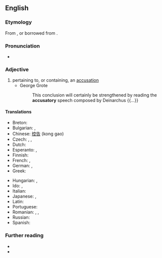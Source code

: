 ==English==

===Etymology===
From {{af|en|accuse|-atory}}, or borrowed from {{bor|en|la|accūsātōrius}}.

===Pronunciation===
* {{a|US}} {{IPA|/ə.ˈkju.zə.ˌtɔɹ.i/|lang=en}}

===Adjective===
{{en-adj}}

# pertaining to, or containing, an [[accusation]] {{defdate|from the early 17th c.}}
#* George Grote
#*: This conclusion will certainly be strengthened by reading the '''accusatory''' speech composed by Deinarchus {{...}}

====Translations====
{{trans-top|pertaining to, or containing, an accusation}}
* Breton: {{t|br|tamallus}}
* Bulgarian: {{t+|bg|обвинителен|m}}, {{t+|bg|обвиняващ}}
* Chinese: [[控告]] (kong gao)
* Czech: {{t|cs|žalující}}, {{t|cs|obviňující}}, {{t|cs|vyčítavý}}
* Dutch: {{t+|nl|beschuldigend}}
* Esperanto: {{t|eo|kulpiga}}, {{t|eo|akuza}}
* Finnish: {{t+|fi|syyttävä}}
* French: {{t+|fr|accusateur|m}}, {{t|fr|accusateuse|f}}
* German: {{t+|de|anklagend}}, {{t|de|anklägerisch}}
* Greek: {{t+|el|κατηγορητικός}}
{{trans-mid}}
* Hungarian: {{t+|hu|vádló}}, {{t|hu|vádoló}}
* Ido: {{t+check|io|akuzanta}}, {{t+check|io|akuzala}}
* Italian: {{t|it|accusatorio}}
* Japanese: {{t+|ja|非難|alt=非難の|tr=ひなんの, hinan no}}, {{t+|ja|批難|alt=批難の|tr=ひなんの, hinan no}}
* Latin: {{t|la|accūsātōrius}}
* Portuguese: {{t|pt|acusatório}}
* Romanian: {{t|ro|acuzatoriu|m}}, {{t|ro|acuzatorie|f}}, {{t|ro|acuzatorii|p}}
* Russian: {{t+|ru|обвини́тельный}}
* Spanish: {{t+|es|acusatorio}}
{{trans-bottom}}

===Further reading===
* {{R:OneLook}}
* {{R:Webster 1913}}